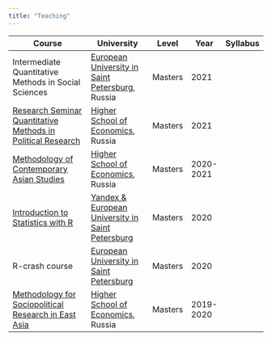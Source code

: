 ```yaml
---
title: "Teaching"
---
```


<!-- This css code to control size of the page title. Here it is 0 to make it invisible -->

```{=html}
<style>
.title {
  font-size: 0px;
}
</style>
```
| **Course**                                                                                                        | **University**                                                                   | **Level** | **Year**  | **Syllabus** |
|-------------------------------------------------------------------------------------------------------------------|----------------------------------------------------------------------------------|-----------|-----------|--------------|
| Intermediate Quantitative Methods in Social Sciences                                                              | [European University in Saint Petersburg](https://eusp.org/en/sociology), Russia | Masters   | 2021      |              |
| [Research Seminar Quantitative Methods in Political Research](https://spb.hse.ru/en/ma/pm/courses/375308895.html) | [Higher School of Economics](https://spb.hse.ru/en/ma/pm), Russia                | Masters   | 2021      |              |
| [Methodology of Contemporary Asian Studies](https://spb.hse.ru/en/ma/econasia/courses/375309025.html)             | [Higher School of Economics](https://spb.hse.ru/en/ma/econasia), Russia          | Masters   | 2020-2021 |              |
| [Introduction to Statistics with R](https://pandan.eusp.org/lecturerslist)                                        | [Yandex & European University in Saint Petersburg](https://pandan.eusp.org/)     | Masters   | 2020      |              |
| R-crash course                                                                                                    | [European University in Saint Petersburg](https://eusp.org/en/sociology)         | Masters   | 2020      |              |
| [Methodology for Sociopolitical Research in East Asia](https://spb.hse.ru/en/ma/econasia/courses/298723267.html)  | [Higher School of Economics](https://spb.hse.ru/en/ma/econasia), Russia          | Masters   | 2019-2020 |              |
